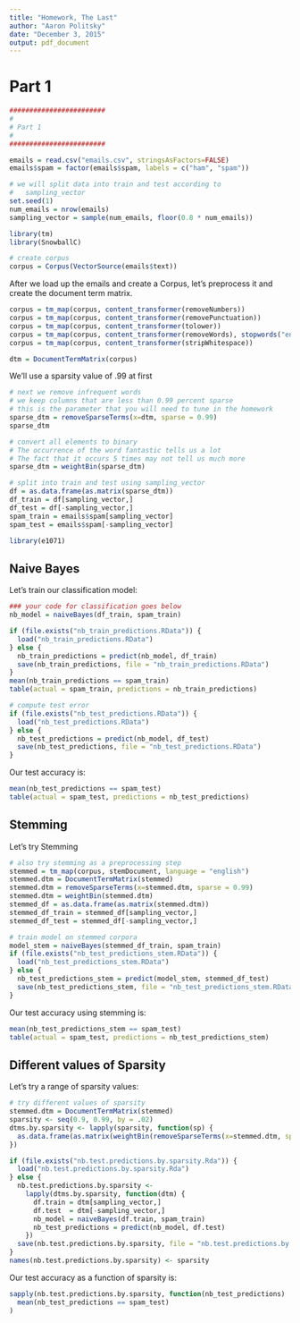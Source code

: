 ```yaml
---
title: "Homework, The Last"
author: "Aaron Politsky"
date: "December 3, 2015"
output: pdf_document
---
```


# Part 1

```r
########################
#
# Part 1
#
########################

emails = read.csv("emails.csv", stringsAsFactors=FALSE)
emails$spam = factor(emails$spam, labels = c("ham", "spam"))

# we will split data into train and test according to 
#   sampling_vector
set.seed(1)
num_emails = nrow(emails)
sampling_vector = sample(num_emails, floor(0.8 * num_emails))

library(tm)
library(SnowballC)

# create corpus
corpus = Corpus(VectorSource(emails$text))
```

After we load up the emails and create a Corpus, let's preprocess it and create the document term matrix.
```r
corpus = tm_map(corpus, content_transformer(removeNumbers))
corpus = tm_map(corpus, content_transformer(removePunctuation))
corpus = tm_map(corpus, content_transformer(tolower))
corpus = tm_map(corpus, content_transformer(removeWords), stopwords("english"))
corpus = tm_map(corpus, content_transformer(stripWhitespace))

dtm = DocumentTermMatrix(corpus)
```

We'll use a sparsity value of .99 at first
```r
# next we remove infrequent words
# we keep columns that are less than 0.99 percent sparse
# this is the parameter that you will need to tune in the homework
sparse_dtm = removeSparseTerms(x=dtm, sparse = 0.99)
sparse_dtm

# convert all elements to binary
# The occurrence of the word fantastic tells us a lot 
# The fact that it occurs 5 times may not tell us much more
sparse_dtm = weightBin(sparse_dtm)

# split into train and test using sampling_vector
df = as.data.frame(as.matrix(sparse_dtm))
df_train = df[sampling_vector,]
df_test = df[-sampling_vector,]
spam_train = emails$spam[sampling_vector]
spam_test = emails$spam[-sampling_vector]

library(e1071)
```

## Naive Bayes
Let's train our classification model:
```r
### your code for classification goes below
nb_model = naiveBayes(df_train, spam_train)

if (file.exists("nb_train_predictions.RData")) {
  load("nb_train_predictions.RData")
} else {
  nb_train_predictions = predict(nb_model, df_train) 
  save(nb_train_predictions, file = "nb_train_predictions.RData")
}
mean(nb_train_predictions == spam_train)
table(actual = spam_train, predictions = nb_train_predictions)

# compute test error
if (file.exists("nb_test_predictions.RData")) {
  load("nb_test_predictions.RData")
} else {
  nb_test_predictions = predict(nb_model, df_test)
  save(nb_test_predictions, file = "nb_test_predictions.RData")
}
```

Our test accuracy is:
```r
mean(nb_test_predictions == spam_test)
table(actual = spam_test, predictions = nb_test_predictions)
```

## Stemming
Let's try Stemming
```r

# also try stemming as a preprocessing step
stemmed = tm_map(corpus, stemDocument, language = "english")
stemmed.dtm = DocumentTermMatrix(stemmed) 
stemmed.dtm = removeSparseTerms(x=stemmed.dtm, sparse = 0.99)
stemmed.dtm = weightBin(stemmed.dtm)
stemmed_df = as.data.frame(as.matrix(stemmed.dtm))
stemmed_df_train = stemmed_df[sampling_vector,]
stemmed_df_test = stemmed_df[-sampling_vector,]

# train model on stemmed corpora
model_stem = naiveBayes(stemmed_df_train, spam_train)
if (file.exists("nb_test_predictions_stem.RData")) {
  load("nb_test_predictions_stem.RData")
} else {
  nb_test_predictions_stem = predict(model_stem, stemmed_df_test)
  save(nb_test_predictions_stem, file = "nb_test_predictions_stem.RData")
}
```

Our test accuracy using stemming is:
```r
mean(nb_test_predictions_stem == spam_test)
table(actual = spam_test, predictions = nb_test_predictions_stem)
```

## Different values of Sparsity
Let's try a range of sparsity values:
```r
# try different values of sparsity
stemmed.dtm = DocumentTermMatrix(stemmed) 
sparsity <- seq(0.9, 0.99, by = .02)
dtms.by.sparsity <- lapply(sparsity, function(sp) {
  as.data.frame(as.matrix(weightBin(removeSparseTerms(x=stemmed.dtm, sparse = sp))))
})

if (file.exists("nb.test.predictions.by.sparsity.Rda")) {
  load("nb.test.predictions.by.sparsity.Rda")
} else {
  nb.test.predictions.by.sparsity <- 
    lapply(dtms.by.sparsity, function(dtm) {
      df.train = dtm[sampling_vector,]
      df.test  = dtm[-sampling_vector,]
      nb_model = naiveBayes(df.train, spam_train)
      nb_test_predictions = predict(nb_model, df.test)
    })
  save(nb.test.predictions.by.sparsity, file = "nb.test.predictions.by.sparsity.Rda")
}
names(nb.test.predictions.by.sparsity) <- sparsity
```

Our test accuracy as a function of sparsity is: 
```r
sapply(nb.test.predictions.by.sparsity, function(nb_test_predictions) 
  mean(nb_test_predictions == spam_test)
)
```